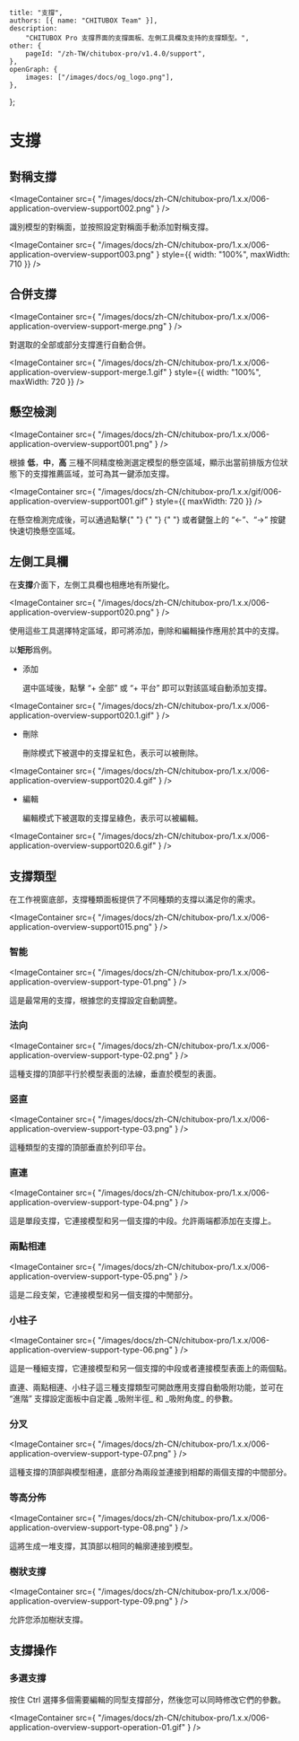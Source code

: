 	title: "支撐",
	authors: [{ name: "CHITUBOX Team" }],
	description:
		"CHITUBOX Pro 支撐界面的支撐面板、左側工具欄及支持的支撐類型。",
	other: {
		pageId: "/zh-TW/chitubox-pro/v1.4.0/support",
	},
	openGraph: {
		images: ["/images/docs/og_logo.png"],
	},
};

# 支撐

## 對稱支撐

<ImageContainer
	src={
		"/images/docs/zh-CN/chitubox-pro/1.x.x/006-application-overview-support002.png"
	}
/>

識別模型的對稱面，並按照設定對稱面手動添加對稱支撐。

<ImageContainer
	src={
		"/images/docs/zh-CN/chitubox-pro/1.x.x/006-application-overview-support003.png"
	}
	style={{ width: "100%", maxWidth: 710 }}
/>

## 合併支撐

<ImageContainer
	src={
		"/images/docs/zh-CN/chitubox-pro/1.x.x/006-application-overview-support-merge.png"
	}
/>

對選取的全部或部分支撐進行自動合併。

<ImageContainer
	src={
		"/images/docs/zh-CN/chitubox-pro/1.x.x/006-application-overview-support-merge.1.gif"
	}
	style={{ width: "100%", maxWidth: 720 }}
/>

## 懸空檢測

<ImageContainer
	src={
		"/images/docs/zh-CN/chitubox-pro/1.x.x/006-application-overview-support001.png"
	}
/>

根據 **低**，**中**，**高** 三種不同精度檢測選定模型的懸空區域，顯示出當前排版方位狀態下的支撐推薦區域，並可為其一鍵添加支撐。

<ImageContainer
	src={
		"/images/docs/zh-CN/chitubox-pro/1.x.x/gif/006-application-overview-support001.gif"
	}
	style={{ maxWidth: 720 }}
/>

<Admonition type="tip" title="提示">
	在懸空檢測完成後，可以通過點擊{" "}
	<ImageContainer
		src={
			"/images/docs/zh-CN/chitubox-pro/1.x.x/006-application-overview-support001.3.png"
		}
	/>{" "}
	<ImageContainer
		src={
			"/images/docs/zh-CN/chitubox-pro/1.x.x/006-application-overview-support001.4.png"
		}
	/>{" "}
	或者鍵盤上的 “←”、“→” 按鍵快速切換懸空區域。
</Admonition>

## 左側工具欄

在**支撐**介面下，左側工具欄也相應地有所變化。

<ImageContainer
	src={
		"/images/docs/zh-CN/chitubox-pro/1.x.x/006-application-overview-support020.png"
	}
/>

使用這些工具選擇特定區域，即可將添加，刪除和編輯操作應用於其中的支撐。

以**矩形**爲例。

-   添加

    選中區域後，點擊 “+ 全部” 或 “+ 平台” 即可以對該區域自動添加支撐。

<ImageContainer
	src={
		"/images/docs/zh-CN/chitubox-pro/1.x.x/006-application-overview-support020.1.gif"
	}
/>

-   刪除

    刪除模式下被選中的支撐呈紅色，表示可以被刪除。

<ImageContainer
	src={
		"/images/docs/zh-CN/chitubox-pro/1.x.x/006-application-overview-support020.4.gif"
	}
/>

-   編輯

    編輯模式下被選取的支撐呈綠色，表示可以被編輯。

<ImageContainer
	src={
		"/images/docs/zh-CN/chitubox-pro/1.x.x/006-application-overview-support020.6.gif"
	}
/>

## 支撐類型

在工作視窗底部，支撐種類面板提供了不同種類的支撐以滿足你的需求。

<ImageContainer
	src={
		"/images/docs/zh-CN/chitubox-pro/1.x.x/006-application-overview-support015.png"
	}
/>

### 智能

<ImageContainer
	src={
		"/images/docs/zh-CN/chitubox-pro/1.x.x/006-application-overview-support-type-01.png"
	}
/>

這是最常用的支撐，根據您的支撐設定自動調整。

### 法向

<ImageContainer
	src={
		"/images/docs/zh-CN/chitubox-pro/1.x.x/006-application-overview-support-type-02.png"
	}
/>

這種支撐的頂部平行於模型表面的法線，垂直於模型的表面。

### 竖直

<ImageContainer
	src={
		"/images/docs/zh-CN/chitubox-pro/1.x.x/006-application-overview-support-type-03.png"
	}
/>

這種類型的支撐的頂部垂直於列印平台。

### 直連

<ImageContainer
	src={
		"/images/docs/zh-CN/chitubox-pro/1.x.x/006-application-overview-support-type-04.png"
	}
/>

這是單段支撐，它連接模型和另一個支撐的中段。允許兩端都添加在支撐上。

### 兩點相連

<ImageContainer
	src={
		"/images/docs/zh-CN/chitubox-pro/1.x.x/006-application-overview-support-type-05.png"
	}
/>

這是二段支架，它連接模型和另一個支撐的中閒部分。

### 小柱子

<ImageContainer
	src={
		"/images/docs/zh-CN/chitubox-pro/1.x.x/006-application-overview-support-type-06.png"
	}
/>

這是一種細支撐，它連接模型和另一個支撐的中段或者連接模型表面上的兩個點。

<Admonition type="tip" title="提示">
	直連、兩點相連、小柱子這三種支撐類型可開啟應用支撐自動吸附功能，並可在
	“進階” 支撐設定面板中自定義 _吸附半徑_ 和 _吸附角度_ 的參數。
</Admonition>

### 分叉

<ImageContainer
	src={
		"/images/docs/zh-CN/chitubox-pro/1.x.x/006-application-overview-support-type-07.png"
	}
/>

這種支撐的頂部與模型相連，底部分為兩段並連接到相鄰的兩個支撐的中間部分。

### 等高分佈

<ImageContainer
	src={
		"/images/docs/zh-CN/chitubox-pro/1.x.x/006-application-overview-support-type-08.png"
	}
/>

這將生成一堆支撐，其頂部以相同的輪廓連接到模型。

### 樹狀支撐

<ImageContainer
	src={
		"/images/docs/zh-CN/chitubox-pro/1.x.x/006-application-overview-support-type-09.png"
	}
/>

允許您添加樹狀支撐。

## 支撐操作

### 多選支撐

按住 Ctrl 選擇多個需要編輯的同型支撐部分，然後您可以同時修改它們的參數。

<ImageContainer
	src={
		"/images/docs/zh-CN/chitubox-pro/1.x.x/006-application-overview-support-operation-01.gif"
	}
/>
